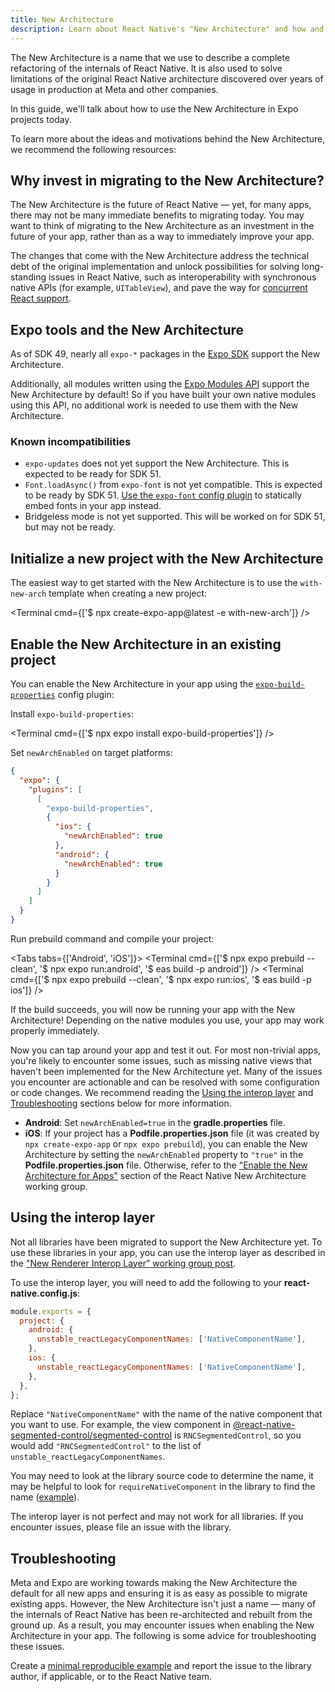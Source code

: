 ```yaml
---
title: New Architecture
description: Learn about React Native's "New Architecture" and how and why to migrate to it.
---
```



The New Architecture is a name that we use to describe a complete refactoring of the internals of React Native. It is also used to solve limitations of the original React Native architecture discovered over years of usage in production at Meta and other companies.

In this guide, we'll talk about how to use the New Architecture in Expo projects today.

To learn more about the ideas and motivations behind the New Architecture, we recommend the following resources:

<BoxLink
  title="Introduction to the New Architecture"
  description="A starting point for exploring the various topics related to the New Architecture."
  href="https://reactnative.dev/docs/the-new-architecture/landing-page"
  Icon={BookOpen02Icon}
/>

<BoxLink
  title="Why a New Architecture"
  description="A high level overview of the motivations behind the New Architecture."
  href="https://reactnative.dev/docs/the-new-architecture/why"
  Icon={BookOpen02Icon}
/>

## Why invest in migrating to the New Architecture?

The New Architecture is the future of React Native &mdash; yet, for many apps, there may not be many immediate benefits to migrating today. You may want to think of migrating to the New Architecture as an investment in the future of your app, rather than as a way to immediately improve your app.

The changes that come with the New Architecture address the technical debt of the original implementation and unlock possibilities for solving long-standing issues in React Native, such as interoperability with synchronous native APIs (for example, `UITableView`), and pave the way for [concurrent React support](https://react.dev/blog/2022/03/29/react-v18#what-is-concurrent-react).

## Expo tools and the New Architecture

As of SDK 49, nearly all `expo-*` packages in the [Expo SDK](/versions/latest/) support the New Architecture.

Additionally, all modules written using the [Expo Modules API](/modules/overview/) support the New Architecture by default! So if you have built your own native modules using this API, no additional work is needed to use them with the New Architecture.

### Known incompatibilities

- `expo-updates` does not yet support the New Architecture. This is expected to be ready for SDK 51.
- `Font.loadAsync()` from `expo-font` is not yet compatible. This is expected to be ready by SDK 51. [Use the `expo-font` config plugin](/develop/user-interface/fonts/#embed-the-font-in-your-native-project) to statically embed fonts in your app instead.
- Bridgeless mode is not yet supported. This will be worked on for SDK 51, but may not be ready.

## Initialize a new project with the New Architecture

The easiest way to get started with the New Architecture is to use the `with-new-arch` template when creating a new project:

<Terminal cmd={['$ npx create-expo-app@latest -e with-new-arch']} />

## Enable the New Architecture in an existing project

You can enable the New Architecture in your app using the [`expo-build-properties`](/versions/latest/sdk/build-properties/) config plugin:

<Step label="1">

Install `expo-build-properties`:

<Terminal cmd={['$ npx expo install expo-build-properties']} />

</Step>

<Step label="2">

Set `newArchEnabled` on target platforms:

```json app.json
{
  "expo": {
    "plugins": [
      [
        "expo-build-properties",
        {
          "ios": {
            "newArchEnabled": true
          },
          "android": {
            "newArchEnabled": true
          }
        }
      ]
    ]
  }
}
```

</Step>

<Step label="3">

Run prebuild command and compile your project:

<Tabs tabs={['Android', 'iOS']}>
  <Tab>
    <Terminal
      cmd={['$ npx expo prebuild --clean', '$ npx expo run:android', '$ eas build -p android']}
    />
  </Tab>
  <Tab>
    <Terminal cmd={['$ npx expo prebuild --clean', '$ npx expo run:ios', '$ eas build -p ios']} />
  </Tab>
</Tabs>

</Step>

If the build succeeds, you will now be running your app with the New Architecture! Depending on the native modules you use, your app may work properly immediately.

Now you can tap around your app and test it out. For most non-trivial apps, you're likely to encounter some issues, such as missing native views that haven't been implemented for the New Architecture yet. Many of the issues you encounter are actionable and can be resolved with some configuration or code changes. We recommend reading the [Using the interop layer](#using-the-interop-layer) and [Troubleshooting](#troubleshooting) sections below for more information.

<Collapsible summary="Are you enabling the New Architecture in a bare React Native app?">

- **Android**: Set `newArchEnabled=true` in the **gradle.properties** file.
- **iOS**: If your project has a **Podfile.properties.json** file (it was created by `npx create-expo-app` or `npx expo prebuild`), you can enable the New Architecture by setting the `newArchEnabled` property to `"true"` in the **Podfile.properties.json** file. Otherwise, refer to the ["Enable the New Architecture for Apps"](https://github.com/reactwg/react-native-new-architecture/blob/main/docs/enable-apps.md) section of the React Native New Architecture working group.

</Collapsible>

## Using the interop layer

Not all libraries have been migrated to support the New Architecture yet. To use these libraries in your app, you can use the interop layer as described in the ["New Renderer Interop Layer" working group post](https://github.com/reactwg/react-native-new-architecture/discussions/135).

To use the interop layer, you will need to add the following to your **react-native.config.js**:

```js react-native.config.js
module.exports = {
  project: {
    android: {
      unstable_reactLegacyComponentNames: ['NativeComponentName'],
    },
    ios: {
      unstable_reactLegacyComponentNames: ['NativeComponentName'],
    },
  },
};
```

Replace `"NativeComponentName"` with the name of the native component that you want to use. For example, the view component in [@react-native-segmented-control/segmented-control](https://github.com/react-native-segmented-control/segmented-control) is `RNCSegmentedControl`, so you would add `"RNCSegmentedControl"` to the list of `unstable_reactLegacyComponentNames`.

You may need to look at the library source code to determine the name, it may be helpful to look for `requireNativeComponent` in the library to find the name ([example](https://github.com/react-native-segmented-control/segmented-control/blob/ca72237642499d9b06edd0d2adefb6bba7eaaea3/js/RNCSegmentedControlNativeComponent.js#L17-L19)).

The interop layer is not perfect and may not work for all libraries. If you encounter issues, please file an issue with the library.

## Troubleshooting

Meta and Expo are working towards making the New Architecture the default for all new apps and ensuring it is as easy as possible to migrate existing apps. However, the New Architecture isn't just a name &mdash; many of the internals of React Native has been re-architected and rebuilt from the ground up. As a result, you may encounter issues when enabling the New Architecture in your app. The following is some advice for troubleshooting these issues.

<Collapsible summary="My build failed after enabling the New Architecture">

Create a [minimal reproducible example](https://stackoverflow.com/help/minimal-reproducible-example) and report the issue to the library author, if applicable, or to the React Native team.

</Collapsible>
